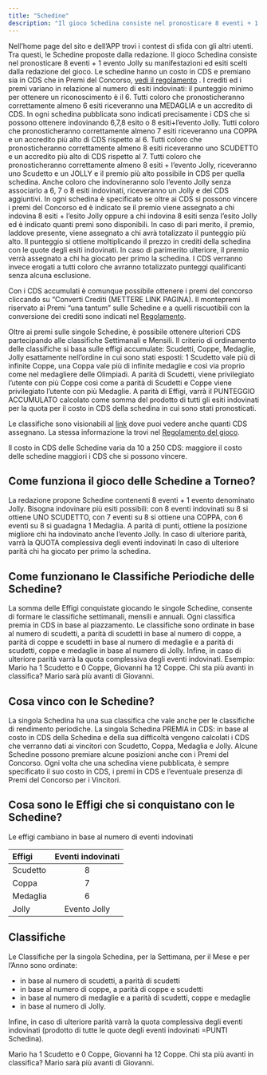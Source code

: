 ```yaml
---
title: "Schedine"
description: "Il gioco Schedina consiste nel pronosticare 8 eventi + 1 evento Jolly su manifestazioni ed esiti scelti dalla redazione del gioco"
---
```


Nell’home page del sito e dell’APP trovi i contest di sfida con gli altri utenti. Tra questi, le Schedine proposte dalla redazione. Il gioco Schedina consiste nel pronosticare 8 eventi + 1 evento Jolly su manifestazioni ed esiti scelti dalla redazione del gioco. Le schedine hanno un costo in CDS e premiano sia in CDS che in Premi del Concorso, [vedi il regolamento](https://corrieredellosport.fun/regolamento) . I crediti ed i premi variano in relazione al numero di esiti indovinati: il punteggio minimo per ottenere un riconoscimento è il 6. Tutti coloro che pronosticheranno correttamente almeno 6 esiti riceveranno una MEDAGLIA e un accredito di CDS. In ogni schedina pubblicata sono indicati precisamente i CDS che si possono ottenere indovinando 6,7,8 esito o 8 esiti+l’evento Jolly. Tutti coloro che pronosticheranno correttamente almeno 7 esiti riceveranno una COPPA e un accredito più alto di CDS rispetto al 6. Tutti coloro che pronosticheranno correttamente almeno 8 esiti riceveranno uno SCUDETTO e un accredito più alto di CDS rispetto al 7. Tutti coloro che pronosticheranno correttamente almeno 8 esiti + l’evento Jolly, riceveranno uno Scudetto e un JOLLY e il premio più alto possibile in CDS per quella schedina. Anche coloro che indovineranno solo l’evento Jolly senza associarlo a 6, 7 o 8 esiti indovinati, riceveranno un Jolly e dei CDS aggiuntivi. In ogni schedina è specificato se oltre ai CDS si possono vincere i premi del Concorso ed è indicato se il premio viene assegnato a chi indovina 8 esiti + l’esito Jolly oppure a chi indovina 8 esiti senza l’esito Jolly ed è indicato quanti premi sono disponibili. In caso di pari merito, il premio, laddove presente, viene assegnato a chi avrà totalizzato il punteggio più alto. Il punteggio si ottiene moltiplicando il prezzo in crediti della schedina con le quote degli esiti indovinati. In caso di parimerito ulteriore, il premio verrà assegnato a chi ha giocato per primo la schedina. I CDS verranno invece erogati a tutti coloro che avranno totalizzato punteggi qualificanti senza alcuna esclusione.

Con i CDS accumulati è comunque possibile ottenere i premi del concorso cliccando su “Converti Crediti (METTERE LINK PAGINA). Il montepremi riservato ai Premi “una tantum” sulle Schedine e a quelli riscuotibili con la conversione dei crediti sono indicati nel [Regolamento](https://corrieredellosport.fun/regolamento).

Oltre ai premi sulle singole Schedine, è possibile ottenere ulteriori CDS partecipando alle classifiche Settimanali e Mensili. Il criterio di ordinamento delle classifiche si basa sulle effigi accumulate: Scudetti, Coppe, Medaglie, Jolly esattamente nell’ordine in cui sono stati esposti: 1 Scudetto vale più di infinite Coppe, una Coppa vale più di infinite medaglie e così via proprio come nel medagliere delle Olimpiadi. A parità di Scudetti, viene privilegiato l’utente con più Coppe così come a parità di Scudetti e Coppe viene privilegiato l’utente con più Medaglie. A parità di Effigi, varrà il PUNTEGGIO ACCUMULATO calcolato come somma del prodotto di tutti gli esiti indovinati per la quota per il costo in CDS della schedina in cui sono stati pronosticati.

Le classifiche sono visionabili al [link](https://corrieredellosport.fun/ranking) dove puoi vedere anche quanti CDS assegnano. La stessa informazione la trovi nel [Regolamento del gioco](https://corrieredellosport.fun/regolamento).

Il costo in CDS delle Schedine varia da 10 a 250 CDS: maggiore il costo delle schedine maggiori i CDS che si possono vincere.

## Come funziona il gioco delle Schedine a Torneo?

La redazione propone Schedine contenenti 8 eventi + 1 evento denominato Jolly. Bisogna indovinare più esiti possibili: con 8 eventi indovinati su 8 si ottiene UNO SCUDETTO, con 7 eventi su 8 si ottiene una COPPA, con 6 eventi su 8 si guadagna 1 Medaglia. A parità di punti, ottiene la posizione migliore chi ha indovinato anche l’evento Jolly. In caso di ulteriore parità, varrà la QUOTA complessiva degli eventi indovinati In caso di ulteriore parità chi ha giocato per primo la schedina.

## Come funzionano le Classifiche Periodiche delle Schedine?

La somma delle Effigi conquistate giocando le singole Schedine, consente di formare le classifiche settimanali, mensili e annuali. Ogni classifica premia in CDS in base al piazzamento. Le classifiche sono ordinate in base al numero di scudetti, a parità di scudetti in base al numero di coppe, a parità di coppe e scudetti in base al numero di medaglie e a parità di scudetti, coppe e medaglie in base al numero di Jolly. Infine, in caso di ulteriore parità varrà la quota complessiva degli eventi indovinati. Esempio: Mario ha 1 Scudetto e 0 Coppe, Giovanni ha 12 Coppe. Chi sta più avanti in classifica? Mario sarà più avanti di Giovanni.

## Cosa vinco con le Schedine?

La singola Schedina ha una sua classifica che vale anche per le classifiche di rendimento periodiche. La singola Schedina PREMIA in CDS: in base al costo in CDS della Schedina e della sua difficoltà vengono calcolati i CDS che verranno dati ai vincitori con Scudetto, Coppa, Medaglia e Jolly. Alcune Schedine possono premiare alcune posizioni anche con i Premi del Concorso. Ogni volta che una schedina viene pubblicata, è sempre specificato il suo costo in CDS, i premi in CDS e l’eventuale presenza di Premi del Concorso per i Vincitori.

## Cosa sono le Effigi che si conquistano con le Schedine?

Le effigi cambiano in base al numero di eventi indovinati

| **Effigi** | **Eventi indovinati** |
| :--------- | :-------------------: |
| Scudetto   | 8                     |
| Coppa      | 7                     |
| Medaglia   | 6                     |
| Jolly      | Evento Jolly          |

## Classifiche

Le Classifiche per la singola Schedina, per la Settimana, per il Mese e per l’Anno sono ordinate:

- in base al numero di scudetti, a parità di scudetti
- in base al numero di coppe, a parità di coppe e scudetti
- in base al numero di medaglie e a parità di scudetti, coppe e medaglie
- in base al numero di Jolly.

Infine, in caso di ulteriore parità varrà la quota complessiva degli eventi indovinati (prodotto di tutte le quote degli eventi indovinati =PUNTI Schedina).

<Note>
  Mario ha 1 Scudetto e 0 Coppe, Giovanni ha 12 Coppe. Chi sta più avanti in classifica? Mario sarà più avanti di Giovanni.
</Note>